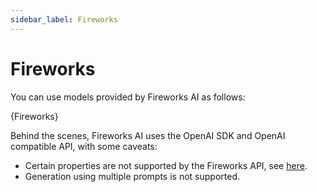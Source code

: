 ```yaml
---
sidebar_label: Fireworks
---
```



# Fireworks

You can use models provided by Fireworks AI as follows:


<CodeBlock language="typescript">{Fireworks}</CodeBlock>

Behind the scenes, Fireworks AI uses the OpenAI SDK and OpenAI compatible API, with some caveats:

- Certain properties are not supported by the Fireworks API, see [here](https://readme.fireworks.ai/docs/openai-compatibility#api-compatibility).
- Generation using multiple prompts is not supported.
